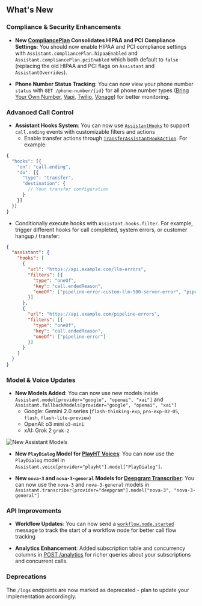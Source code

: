 ## What's New

### Compliance & Security Enhancements
- **New [CompliancePlan](https://api.vapi.ai/api#:~:text=CompliancePlan) Consolidates HIPAA and PCI Compliance Settings**: You should now enable HIPAA and PCI compliance settings with `Assistant.compliancePlan.hipaaEnabled` and `Assistant.compliancePlan.pciEnabled` which both default to `false` (replacing the old HIPAA and PCI flags on `Assistant` and `AssistantOverrides`).

- **Phone Number Status Tracking**: You can now view your phone number `status` with `GET /phone-number/{id}` for all phone number types ([Bring Your Own Number](https://api.vapi.ai/api#:~:text=ByoPhoneNumber), [Vapi](https://api.vapi.ai/api#:~:text=VapiPhoneNumber), [Twilio](https://api.vapi.ai/api#:~:text=TwilioPhoneNumber), [Vonage](https://api.vapi.ai/api#:~:text=VonagePhoneNumber)) for better monitoring.

### Advanced Call Control

- **Assistant Hooks System**: You can now use [`AssistantHooks`](https://api.vapi.ai/api#:~:text=AssistantHooks) to support `call.ending` events with customizable filters and actions
  - Enable transfer actions through [`TransferAssistantHookAction`](https://api.vapi.ai/api#:~:text=TransferAssistantHookAction). For example:
```javascript
{
  "hooks": [{
    "on": "call.ending",
    "do": [{
      "type": "transfer",
      "destination": {
        // Your transfer configuration
      }
    }]
  }]
}
```

  - Conditionally execute hooks with `Assistant.hooks.filter`. For example, trigger different hooks for call completed, system errors, or customer hangup / transfer:

```json
{
  "assistant": {
    "hooks": [
      {
        "url": "https://api.example.com/llm-errors",
        "filters": [{
          "type": "oneOf",
          "key": "call.endedReason",
          "oneOf": ["pipeline-error-custom-llm-500-server-error", "pipeline-error-custom-llm-llm-failed"]
        }]
      },
      {
        "url": "https://api.example.com/pipeline-errors",
        "filters": [{
          "type": "oneOf", 
          "key": "call.endedReason",
          "oneOf": ["pipeline-error"]
        }]
      }
    ]
  }
}
```

### Model & Voice Updates

- **New Models Added**: You can now use new models inside `Assistant.model[provider="google", "openai", "xai"]` and `Assistant.fallbackModels[provider="google", "openai", "xai"]`
  - Google: Gemini 2.0 series (`flash-thinking-exp`, `pro-exp-02-05`, `flash`, `flash-lite-preview`)
  - OpenAI: o3 mini `o3-mini`
  - xAI: Grok 2 `grok-2`

<Frame caption="Assistant Models">
    <img src="../static/images/changelog/assistant-models.png" alt="New Assistant Models" />
</Frame>

- **New `PlayDialog` Model for [PlayHT Voices](https://api.vapi.ai/api#:~:text=PlayHTVoice)**: You can now use the `PlayDialog` model in `Assistant.voice[provider="playht"].model["PlayDialog"]`.

- **New `nova-3` and `nova-3-general` Models for [Deepgram Transcriber](https://api.vapi.ai/api#:~:text=DeepgramTranscriber)**: You can now use the `nova-3` and `nova-3-general` models in `Assistant.transcriber[provider="deepgram"].model["nova-3", "nova-3-general"]`

### API Improvements

- **Workflow Updates**: You can now send a [`workflow.node.started`](https://api.vapi.ai/api#:~:text=ClientMessageWorkflowNodeStarted) message to track the start of a workflow node for better call flow tracking

- **Analytics Enhancement**: Added subscription table and concurrency columns in [POST /analytics](https://api.vapi.ai/api#/Analytics/AnalyticsController_query) for richer queries about your subscriptions and concurrent calls.

### Deprecations

<Warning>The `/logs` endpoints are now marked as deprecated - plan to update your implementation accordingly.</Warning>
